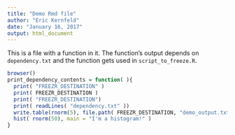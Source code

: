 ```yaml
---
title: "Demo Rmd file"
author: "Eric Kernfeld"
date: "January 16, 2017"
output: html_document
---
```


This is a file with a function in it. The function's output depends on `dependency.txt` and the function gets used in `script_to_freeze.R`.

```r
browser()
print_dependency_contents = function( ){
  print( "FREEZR_DESTINATION" )
  print( FREEZR_DESTINATION )
  print( "FREEZR_DESTINATION")
  print( readLines( "dependency.txt" ))
  write.table(rnorm(5), file.path( FREEZR_DESTINATION, "demo_output.txt" ) )
  hist( rnorm(50), main = "I'm a histogram!" )
}
```
